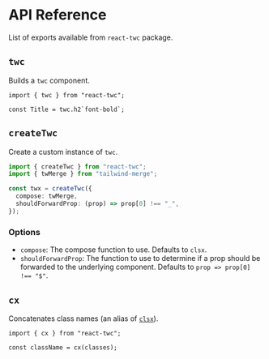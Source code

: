 # API Reference

List of exports available from `react-twc` package.

## `twc`

Builds a `twc` component.

```tsx
import { twc } from "react-twc";

const Title = twc.h2`font-bold`;
```

## `createTwc`

Create a custom instance of `twc`.

```ts
import { createTwc } from "react-twc";
import { twMerge } from "tailwind-merge";

const twx = createTwc({
  compose: twMerge,
  shouldForwardProp: (prop) => prop[0] !== "_",
});
```

### Options

- `compose`: The compose function to use. Defaults to `clsx`.
- `shouldForwardProp`: The function to use to determine if a prop should be forwarded to the underlying component. Defaults to `prop => prop[0] !== "$"`.

## `cx`

Concatenates class names (an alias of [`clsx`](https://github.com/lukeed/clsx)).

```tsx
import { cx } from "react-twc";

const className = cx(classes);
```
